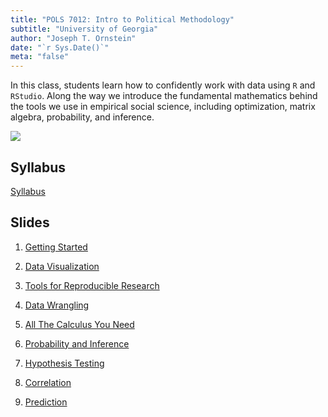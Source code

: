 ```yaml
---
title: "POLS 7012: Intro to Political Methodology"
subtitle: "University of Georgia"
author: "Joseph T. Ornstein"
date: "`r Sys.Date()`"
meta: "false"
---
```


In this class, students learn how to confidently work with data using `R` and `RStudio`. Along the way we introduce the fundamental mathematics behind the tools we use in empirical social science, including optimization, matrix algebra, probability, and inference. 

[![](syllabus/img/certainty.png)](https://xkcd.com/263/)


## Syllabus

[Syllabus](syllabus/POLS-7012-syllabus.pdf)

## Slides

1. [Getting Started](slides/01-Getting-Started/01-Getting-Started.html)

2. [Data Visualization](slides/02-Data-Visualization/02-Data-Visualization.html)

3. [Tools for Reproducible Research](slides/03-Tools-for-Reproducible-Research/03-Tools-for-Reproducible-Research.html)

4. [Data Wrangling](https://github.com/joeornstein/POLS7012-Data-Wrangling)

5. [All The Calculus You Need](slides/06-Calculus/06-Calculus.html)

6. [Probability and Inference](slides/07-Probability/07-Probability.html)

7. [Hypothesis Testing](slides/07-Probability/08-Hypothesis-Testing.html)

8. [Correlation](slides/09-Correlation/09-Correlation.html)

9. [Prediction](slides/10-Prediction/10-Prediction.html)